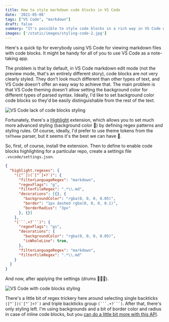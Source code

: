 ```yaml
---
title: How to style markdown code blocks in VS Code 
date: '2021-05-08'
tags: ["VS Code", "markdown"]
draft: false
summary: "It's possible to style code blocks in a rich way in VS Code with a little help of Highlights extension"
images: ['/static/images/styling-code-2.jpg']
---
```


Here's a quick tip for everybody using VS Code for viewing markdown files with code blocks. It might be handy for all of you to use VS Code as a note-taking app.

The problem is that by default, in VS Code markdown edit mode (not the preview mode, that's an entirely different story), code blocks are not very clearly styled. They don't look much different than other types of text, and VS Code doesn't offer an easy way to achieve that. The main problem is that VS Code theming doesn't allow setting the background color for different types of parsed syntax. Ideally, I'd like to set background color code blocks so they'd be easily distinguishable from the rest of the text.

<Image alt="VS Code lack of code blocks styling" src="/static/images/styling-code-1.jpg" width={1600/2} height={652/2} />

Fortunately, there's a [Highlight](https://marketplace.visualstudio.com/items?itemName=fabiospampinato.vscode-highlight)  extension, which allows you to set much more advanced styling (background color 🎉) by defining regex patterns and styling rules. Of course, ideally, I'd prefer to use theme tokens from the `tmTheme` parser, but it seems it's the best we can have 🤷.

So, first, of course, install the extension. Then to define to enable code blocks highlighting for a particular repo, create a settings file `.vscode/settings.json`.

```json
{
  "highlight.regexes": {
    "([^`])(`[^`]+?`)": {
      "filterLanguageRegex": "markdown",
      "regexFlags": "g",
      "filterFileRegex": ".*\\.md",
      "decorations": [{}, {
        "backgroundColor": "rgba(0, 0, 0, 0.05)",
        "border": "1px dashed rgba(0, 0, 0, 0.1)",
        "borderRadius": "3px"
      }, {}]
    },
    "(```.+?```)": {
      "regexFlags": "gs",
      "decorations": {
        "backgroundColor": "rgba(0, 0, 0, 0.05)",
        "isWholeLine": true,
      },
      "filterLanguageRegex": "markdown",
      "filterFileRegex": ".*\\.md"
    }
  }
}
```

And now, after applying the settings  (drums 🥁🥁🥁).

<Image alt="VS Code with code blocks styling" src="/static/images/styling-code-2.jpg" width={1598/2} height={648/2} />

There's a little bit of regex trickery here around selecting single backticks `` ([^`])(`[^`]+?`) `` and triple backticks group ```` (```.+?```) ````. After that, there's only styling left. I'm using backgrounds and a bit of border color and radius in case of inline code blocks, but you [can do a little bit more with this API](https://code.visualstudio.com/api/references/vscode-api#DecorationRenderOptions).
